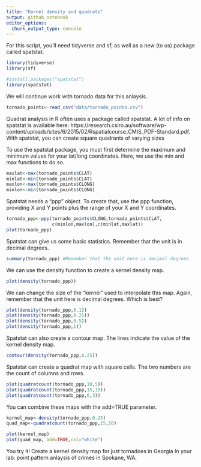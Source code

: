```yaml
---
title: "Kernel density and quadrats"
output: github_notebook
editor_options: 
  chunk_output_type: console
---
```


For this script, you'll need tidyverse and sf, as well as a new (to us) package called spatstat.

```r
library(tidyverse)
library(sf)

#install.packages("spatstat")
library(spatstat)
```

We will continue work with tornado data for this anlaysis.

```r
tornado_points<-read_csv("data/tornado_points.csv")
```

Quadrat analysis in R often uses a package called spatstat. A lot of info on spatstat is available here: https://research.csiro.au/software/wp-content/uploads/sites/6/2015/02/Rspatialcourse_CMIS_PDF-Standard.pdf. With spatstat, you can create square quadrants of varying sizes

To use the spatstat package, you must first determine the maximum and minimum values for your lat/long coordinates. Here, we use the min and max functions to do so.

```r
maxlat<-max(tornado_points$CLAT)
minlat<-min(tornado_points$CLAT)
maxlon<-max(tornado_points$CLONG)
minlon<-min(tornado_points$CLONG)
```

Spatstat needs a "ppp" object. To create that, use the ppp function, providing X and Y points plus the range of your X and Y coordinates.

```r
tornado_ppp<-ppp(tornado_points$CLONG,tornado_points$CLAT,
                 c(minlon,maxlon),c(minlat,maxlat))
plot(tornado_ppp)
```

Spatstat can give us some basic statistics. Remember that the unit is in decimal degrees.
```r
summary(tornado_ppp) #Remember that the unit here is decimal degrees
```

We can use the density function to create a kernel density map.

```r
plot(density(tornado_ppp))
```

We can change the size of the "kernel" used to interpolate this map. Again, remember that the unit here is decimal degrees. Which is best?

```r
plot(density(tornado_ppp,0.1))
plot(density(tornado_ppp,0.25))
plot(density(tornado_ppp,0.5))
plot(density(tornado_ppp,1))
```

Spatstat can also create a contour map. The lines indicate the value of the kernel density map.

```r
contour(density(tornado_ppp,0.25))
```

Spatstat can create a quadrat map with square cells. The two numbers are the count of columns and rows.

```r
plot(quadratcount(tornado_ppp,10,5)) 
plot(quadratcount(tornado_ppp,15,10)) 
plot(quadratcount(tornado_ppp,6,3)) 
```

You can combine these maps with the add=TRUE parameter.
```r
kernel_map<-density(tornado_ppp,0.25)
quad_map<-quadratcount(tornado_ppp,15,10)

plot(kernel_map)
plot(quad_map, add=TRUE,col="white")

```

You try it! Create a kernel density map for just tornadoes in Georgia
In your lab: point pattern anlaysis of crimes in Spokane, WA.